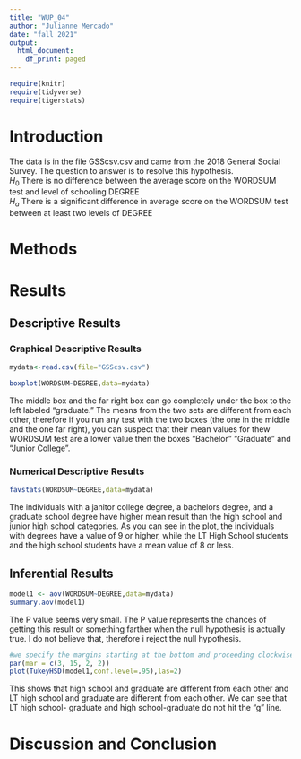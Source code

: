 ```yaml
---
title: "WUP_04"
author: "Julianne Mercado"
date: "fall 2021"
output:
  html_document:
    df_print: paged
---
```


```r
require(knitr)
require(tidyverse)
require(tigerstats)

```

# Introduction

<!--In this section you explain what you are trying to show.  Where did the data come from?  What is the research or other question you are trying to answer?!-->

The data is in the file GSScsv.csv and came from the 2018 General Social Survey.  The question to answer is to resolve this hypothesis.  
$H_0$ There is no difference between the average score on the WORDSUM test and level of schooling DEGREE  
$H_a$ There is a significant difference in average score on the WORDSUM test between at least two levels of DEGREE  

# Methods

<!--Decide on your methods:  use "variable analysis" or other appropriate descriptors.  Make sure to choose at least one graphical method and at least one numerical method.!-->

# Results

<!--Divide this section into two sub-sections:  One for your descriptive  results and one for your inferential results.!-->

## Descriptive Results

### Graphical Descriptive Results

<!--Graphical results here.  Make sure to show your code.  Provide appropriate labels for axes, giving units if possible, and provide a good title for the graph, too.  Use the graphical results to describe the patterns if any that exist in the data as focused toward the research question!-->
```r
mydata<-read.csv(file="GSScsv.csv")
```
```r
boxplot(WORDSUM~DEGREE,data=mydata)
```

The middle box and the far right box can go completely under the box to the left labeled "graduate." The means from the two sets are different from each other, therefore if you run any test with the two boxes (the one in the middle and the one far right), you can suspect that their mean values for thew WORDSUM test are a lower value then the boxes "Bachelor" "Graduate" and "Junior College". 


### Numerical Descriptive Results

<!--Numerical results go here. Use the numerical results to describe the patterns if any that exist in the data as focused toward the research question!-->
```r
favstats(WORDSUM~DEGREE,data=mydata)
```

The individuals with a janitor college degree, a bachelors degree, and a graduate school degree have higher mean result than the high school and junior high school categories. As you can see in the plot, the individuals with degrees have a value of 9 or higher, while the LT High School students and the high school students have a mean value of 8 or less. 

## Inferential Results

<!--State hypothesis clearly.  Make sure your discussion of the inferential test covers all the aspects that the test output produces, such as test statistic, p-value etc.  Make a decision about the null hypothesis, explain the assumptions on which the selected test/procedure was based, and why the chosen procedure satisfys the assumptions and is appropriate to answer the research question!-->

```r
model1 <- aov(WORDSUM~DEGREE,data=mydata)
summary.aov(model1)
```
The P value seems very small. The P value represents the chances of getting this result or something farther when the null hypothesis is actually true. I do not believe that, therefore i reject the null hypothesis. 

```r
#we specify the margins starting at the bottom and proceeding clockwise - thus 8.7 is the left side margin to hold the names of the factors
par(mar = c(3, 15, 2, 2))
plot(TukeyHSD(model1,conf.level=.95),las=2)
```

This shows that high school and graduate are different from each other and LT high school and graduate are different from each other. We can see that LT high school- graduate and high school-graduate do not hit the "g" line. 

# Discussion and Conclusion

<!--Discussion and conclusion here.  If you found a relationship be sure to consider whether the relationship occurs because one of the variavbles causes the other, or whether they perhasps are related for some other reason.  Watch the chapter 6 videos from the GeorgeTown videos collection.!-->
